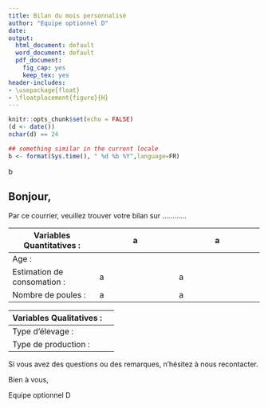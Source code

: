 ```yaml
---
title: Bilan du mois personnalisé
author: "Equipe optionnel D"
date: 
output:
  html_document: default
  word_document: default
  pdf_document:
    fig_cap: yes
    keep_tex: yes
header-includes:
- \usepackage{float}
- \floatplacement{figure}{H}
---
```


```r
knitr::opts_chunk$set(echo = FALSE)
(d <- date())
nchar(d) == 24

## something similar in the current locale
b <- format(Sys.time(), " %d %b %Y",language=FR)
```
b

## Bonjour,

Par ce courrier, veuillez trouver votre bilan sur ............



**Variables Quantitatives :**| a                        |a
-----------------------------|--------------------------|----------------------------
Age :                        |                          |
Estimation de consomation :  | a                        |a
Nombre de poules :           | a                        |a



**Variables Qualitatives :** |
-----------------------------|------------
Type d'élevage :             |
Type de production :         |

Si vous avez des questions ou des remarques, n'hésitez à nous recontacter.

Bien à vous,

Equipe optionnel D

